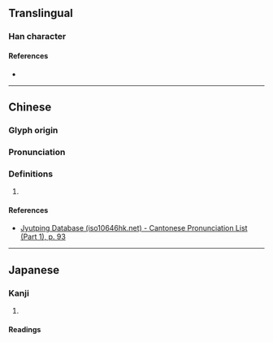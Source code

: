 {{character info/new}}
==Translingual==

===Han character===
{{Han char|rn=38|rad=女|as=07|sn=10|four=|canj=VMMR|ids=⿰女吾}}

====References====
* {{Han ref|kx=0263.160|dkj=06338|dj=0530.030|hdz=21050.030|uh=5A2A|ud=23082}}

----

==Chinese==
{{zh-forms}}

===Glyph origin===
{{Han etym}}

===Pronunciation===
{{zh-pron
|m=wú
|c=m4,ng4
|mc=y
|oc=y
|cat=
}}

===Definitions===
{{zh-hanzi}}

# {{rfdef|zh}}

====References====
* [http://www.iso10646hk.net/jp/document/download.jsp Jyutping Database (iso10646hk.net) - Cantonese Pronunciation List (Part 1), p. 93]

----

==Japanese==

===Kanji===
{{ja-kanji|grade=|rs=女07}}

# {{defn|lang=ja|sort=女07}}

====Readings====
{{ja-readings|on=[[ご]] (go), [[ぎょ]] (gyo)|kun=[[おんな]] (onna)}}